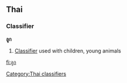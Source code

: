 ==Thai==
===Classifier===
'''ลูก''' <!-- romanizations from 2 lonely planet phrasebooks(lûuk, ?)-->

# [[Classifier]] used with children, young animals

[[Category:Thai classifiers]]

[[fi:ลูก]]